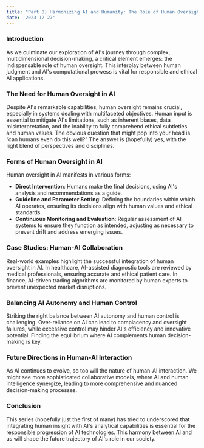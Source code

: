 ```yaml
---
title: "Part 8) Harmonizing AI and Humanity: The Role of Human Oversight in AI Decision-Making"
date: '2023-12-27'
---
```


### Introduction

As we culminate our exploration of AI's journey through complex, multidimensional decision-making, a critical element emerges: the indispensable role of human oversight. This interplay between human judgment and AI's computational prowess is vital for responsible and ethical AI applications.

### The Need for Human Oversight in AI

Despite AI's remarkable capabilities, human oversight remains crucial, especially in systems dealing with multifaceted objectives. Human input is essential to mitigate AI's limitations, such as inherent biases, data misinterpretation, and the inability to fully comprehend ethical subtleties and human values. The obvious question that might pop into your head is “can humans even do this well?” The answer is (hopefully) yes, with the right blend of perspectives and disciplines.

### Forms of Human Oversight in AI

Human oversight in AI manifests in various forms:

- **Direct Intervention**: Humans make the final decisions, using AI's analysis and recommendations as a guide.
- **Guideline and Parameter Setting**: Defining the boundaries within which AI operates, ensuring its decisions align with human values and ethical standards.
- **Continuous Monitoring and Evaluation**: Regular assessment of AI systems to ensure they function as intended, adjusting as necessary to prevent drift and address emerging issues.

### Case Studies: Human-AI Collaboration

Real-world examples highlight the successful integration of human oversight in AI. In healthcare, AI-assisted diagnostic tools are reviewed by medical professionals, ensuring accurate and ethical patient care. In finance, AI-driven trading algorithms are monitored by human experts to prevent unexpected market disruptions.

### Balancing AI Autonomy and Human Control

Striking the right balance between AI autonomy and human control is challenging. Over-reliance on AI can lead to complacency and oversight failures, while excessive control may hinder AI's efficiency and innovative potential. Finding the equilibrium where AI complements human decision-making is key.

### Future Directions in Human-AI Interaction

As AI continues to evolve, so too will the nature of human-AI interaction. We might see more sophisticated collaborative models, where AI and human intelligence synergize, leading to more comprehensive and nuanced decision-making processes.

### Conclusion

This series (hopefully just the first of many) has tried to underscored that integrating human insight with AI's analytical capabilities is essential for the responsible progression of AI technologies. This harmony between AI and us will shape the future trajectory of AI's role in our society.